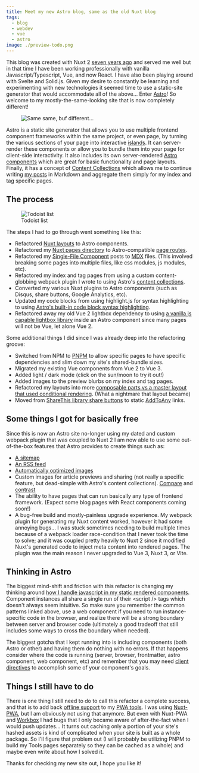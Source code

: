 ```yaml
---
title: Meet my new Astro blog, same as the old Nuxt blog
tags:
  - blog
  - webdev
  - vue
  - astro
image: ./preview-todo.png
---
```



This blog was created with Nuxt 2 [seven years ago](/blog/2018/01-07-we-have-a-blog) and served me well but in that time
I have been working professionally with vanilla Javascript/Typescript, Vue, and now React. I have also been playing
around with Svelte and Solid.js. Given my desire to constantly be learning and experimenting with new technologies it
seemed time to use a static-site generator that would accommodate all of the above... Enter
[Astro](https://astro.build/)! So welcome to my mostly-the-same-looking site that is now completely different!

<figure class="smallest right">
  <img src={ImgSameSame.src} alt="Same same, buf different..." />
</figure>

Astro is a static site generator that allows you to use multiple frontend component frameworks within the same project,
or even page, by turning the various sections of your page into interactive
[islands](https://docs.astro.build/en/concepts/islands/). It can server-render these components or allow you to bundle
them into your page for client-side interactivity. It also includes its own server-rendered
[Astro components](https://docs.astro.build/en/basics/astro-components/) which are great for basic functionality and
page layouts. Finally, it has a concept of
[Content Collections](https://docs.astro.build/en/guides/content-collections/) which allows me to continue writing
[my posts](https://github.com/snapwich/richsnapp.com) in Markdown and aggregate them simply for my index and tag
specific pages.

## The process

<figure class="smallest right">
  <img src={ImgTodo.src} alt="Todoist list" />
  <figcaption>Todoist list</figcaption>
</figure>

The steps I had to go through went something like this:

- Refactored [Nuxt layouts](https://v2.nuxt.com/docs/directory-structure/layouts) to Astro components.
- Refactored my [Nuxt pages directory](https://v2.nuxt.com/docs/directory-structure/pages) to Astro-compatible
  [page routes](https://docs.astro.build/en/guides/routing).
- Refactored my [Single-File Component](https://vuejs.org/guide/scaling-up/sfc.html) posts to [MDX](https://mdxjs.com/)
  files. (This involved breaking some pages into multiple files, like css modules, js modules, etc).
- Refactored my index and tag pages from using a custom content-globbing webpack plugin I wrote to using Astro's
  [content collections](https://docs.astro.build/en/guides/content-collections/).
- Converted my various Nuxt plugins to Astro components (such as Disqus, share buttons, Google Analytics, etc).
- Updated my code blocks from using highlight.js for syntax highlighting to using
  [Astro's built-in code block syntax highlighting](https://docs.astro.build/en/guides/syntax-highlighting/).
- Refactored away my old Vue 2 lightbox dependency to using
  [a vanilla js capable lightbox library](https://lightgalleryjs.com/) inside an Astro component since many pages will
  not be Vue, let alone Vue 2.

Some additional things I did since I was already deep into the refactoring groove:

- Switched from NPM to [PNPM](https://pnpm.io/) to allow specific pages to have specific dependencies and slim down my
  site's shared-bundle sizes.
- Migrated my existing Vue components from Vue 2 to Vue 3.
- Added light / dark mode (click on the sun/moon to try it out!) <DarkModeSwitch />
- Added images to the preview blurbs on my index and tag pages.
- Refactored my layouts into more
  [composable parts vs a master layout that used conditional rendering](https://en.wikipedia.org/wiki/Composition_over_inheritance).
  (What a nightmare that layout became)
- Moved from [ShareThis library share buttons](https://sharethis.com/) to static [AddToAny](https://www.addtoany.com/)
  links.

## Some things I got for basically free

Since this is now an Astro site no-longer using my dated and custom webpack plugin that was coupled to Nuxt 2 I am now
able to use some out-of-the-box features that Astro provides to create things such as:

- [A sitemap](https://www.richsnapp.com/sitemap-0.xml)
- [An RSS feed](/rss.xml)
- [Automatically optimized images](https://docs.astro.build/en/guides/images/)
- Custom images for article previews and sharing (not really a specific feature, but dead-simple with Astro's content
  collections). [Compare](https://web.archive.org/web/20241126052507/http://richsnapp.com/) and
  [contrast](https://www.richsnapp.com)
- The ability to have pages that can run basically any type of frontend framework. (Expect some blog pages with React
  components coming soon!)
- A bug-free build and mostly-painless upgrade experience. My webpack plugin for generating my Nuxt content worked,
  however it had some annoying bugs... I was stuck sometimes needing to build multiple times because of a webpack loader
  race-condition that I never took the time to solve; and it was coupled pretty heavily to Nuxt 2 since it modified
  Nuxt's generated code to inject meta content into rendered pages. The plugin was the main reason I never upgraded to
  Vue 3, Nuxt 3, or Vite.

## Thinking in Astro

The biggest mind-shift and friction with this refactor is changing my thinking around
[how I handle javascript in my static rendered components](https://docs.astro.build/en/guides/client-side-scripts/#common-script-patterns).
Component instances all share a single run of their &lt;script /&gt; tags which doesn't always seem intuitive. So make
sure you remember the common patterns linked above, use a web component if you need to run instance-specific code in the
browser, and realize there will be a strong boundary between server and browser code (ultimately a good tradeoff that
still includes some ways to cross the boundary when needed).

The biggest gotcha that I kept running into is including components (both Astro or other) and having them do nothing
with no errors. If that happens consider where the code is running (server, browser, frontmatter, astro component, web
component, etc) and remember that you may need
[client directives](https://docs.astro.build/en/reference/directives-reference/) to accomplish some of your component's
goals.

## Things I still have to do

There is one thing I still need to do to call this refactor a complete success, and that is to add back
[offline support](/blog/2023/05-28-new-pwa-tools-section) to my [PWA tools](https://www.richsnapp.com/tools). I was
using [Nuxt-PWA](https://pwa.nuxtjs.org/), but I am obviously not using that anymore. But even with Nuxt-PWA and
[Workbox](https://web.dev/learn/pwa/workbox) I had bugs that I only became aware of after-the-fact when I would push
updates... It turns out caching only a portion of your site's hashed assets is kind of complicated when your site is
built as a whole package. So I'll figure that problem out (I will probably be utilizing PNPM to build my Tools pages
separately so they can be cached as a whole) and maybe even write about how I solved it.

Thanks for checking my new site out, I hope you like it!
